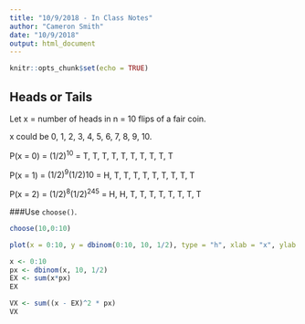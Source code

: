 ```yaml
---
title: "10/9/2018 - In Class Notes"
author: "Cameron Smith"
date: "10/9/2018"
output: html_document
---
```


```r
knitr::opts_chunk$set(echo = TRUE)
```

## Heads or Tails

Let x = number of heads in n = 10 flips of a fair coin.

x could be 0, 1, 2, 3, 4, 5, 6, 7, 8, 9, 10.

P(x = 0) = $(1/2)^10$ = T, T, T, T, T, T, T, T, T, T

P(x = 1) = $(1/2)^9(1/2)10$ = H, T, T, T, T, T, T, T, T, T

P(x = 2) = $(1/2)^8(1/2)^245$ = H, H, T, T, T, T, T, T, T, T

###Use `choose()`.

```r
choose(10,0:10)
```

```r
plot(x = 0:10, y = dbinom(0:10, 10, 1/2), type = "h", xlab = "x", ylab = expression(P(X == x)))

x <- 0:10
px <- dbinom(x, 10, 1/2)
EX <- sum(x*px)
EX

VX <- sum((x - EX)^2 * px)
VX

```
